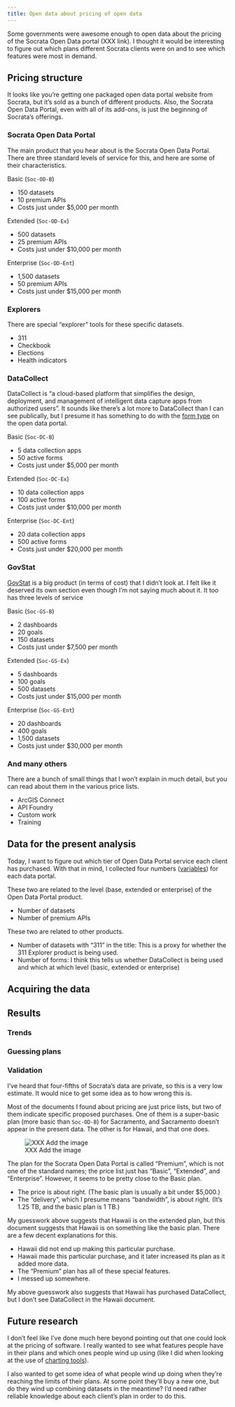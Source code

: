 ```yaml
---
title: Open data about pricing of open data
---
```


Some governments were awesome enough to open data about the pricing
of the Socrata Open Data portal (XXX link).
I thought it would be interesting to figure out which plans different
Socrata clients were on and to see which features were most in demand.

## Pricing structure
It looks like you're getting one packaged open data portal website from
Socrata, but it's sold as a bunch of different products. Also, the
Socrata Open Data Portal, even with all of its add-ons, is just the
beginning of Socrata's offerings.

### Socrata Open Data Portal
The main product that you hear about is the Socrata Open Data Portal.
There are three standard levels of service for this, and here are some
of their characteristics.

Basic (`Soc-OD-B`)

* 150 datasets
* 10 premium APIs
* Costs just under $5,000 per month

Extended (`Soc-OD-Ex`)

* 500 datasets
* 25 premium APIs
* Costs just under $10,000 per month

Enterprise (`Soc-OD-Ent`)

* 1,500 datasets
* 50 premium APIs
* Costs just under $15,000 per month

### Explorers
There are special "explorer" tools for these specific datasets.

* 311
* Checkbook
* Elections
* Health indicators

### DataCollect
DataCollect is "a cloud-based platform that simplifies the design, deployment, and management of intelligent data capture apps from authorized users".
It sounds like there's a lot more to DataCollect than I can see publically, but
I presume it has something to do with the
[form type]()
on the open data portal.

Basic (`Soc-DC-B`)

* 5 data collection apps
* 50 active forms
* Costs just under $5,000 per month

Extended (`Soc-DC-Ex`)

* 10 data collection apps
* 100 active forms
* Costs just under $10,000 per month

Enterprise (`Soc-DC-Ent`)

* 20 data collection apps
* 500 active forms
* Costs just under $20,000 per month

### GovStat
[GovStat]()
is a big product (in terms of cost) that I didn't look at.
I felt like it deserved its own section even though I'm not saying
much about it. It too has three levels of service

Basic (`Soc-GS-B`)

* 2 dashboards
* 20 goals
* 150 datasets
* Costs just under $7,500 per month

Extended (`Soc-GS-Ex`)

* 5 dashboards
* 100 goals
* 500 datasets
* Costs just under $15,000 per month

Enterprise (`Soc-GS-Ent`)

* 20 dashboards
* 400 goals
* 1,500 datasets
* Costs just under $30,000 per month

### And many others
There are a bunch of small things that I won't explain in much
detail, but you can read about them in the various price lists.

* ArcGIS Connect
* API Foundry
* Custom work
* Training

## Data for the present analysis
Today, I want to figure out which tier of Open Data Portal
service each client has purchased. With that in mind,
I collected four numbers ([variables]()) for each data portal.

These two are related to the level (base, extended or enterprise)
of the Open Data Portal product.

* Number of datasets 
* Number of premium APIs

These two are related to other products.

* Number of datasets with "311" in the title: This is a proxy for whether the 311 Explorer product is being used.
* Number of forms: I think this tells us whether DataCollect is being used and which at which level (basic, extended or enterprise)

## Acquiring the data


## Results

### Trends


### Guessing plans


### Validation
I've heard that four-fifths of Socrata's data are private,
so this is a very low estimate. It would nice to get some
idea as to how wrong this is.

Most of the documents I found about pricing are just price
lists, but two of them indicate specific proposed purchases.
One of them is a super-basic plan (more basic than `Soc-OD-B`)
for Sacramento, and Sacramento doesn't appear in the present data.
The other is for Hawaii, and that one does.

![XXX Add the image]()

The plan for the Socrata Open Data Portal is called "Premium",
which is not one of the standard names; the price list just has
"Basic", "Extended", and "Enterprise". However, it seems to be
pretty close to the Basic plan.

* The price is about right. (The basic plan is usually a bit
    under $5,000.)
* The "delivery", which I presume means "bandwidth", is about
    right. (It's 1.25 TB, and the basic plan is 1 TB.)

My guesswork above suggests that Hawaii is on the extended plan,
but this document suggests that Hawaii is on something like the
basic plan. There are a few decent explanations for this.

* Hawaii did not end up making this particular purchase.
* Hawaii made this particular purchase, and it later increased its
    plan as it added more data.
* The "Premium" plan has all of these special features.
* I messed up somewhere.

My above guesswork also suggests that Hawaii has purchased
DataCollect, but I don't see DataCollect in the Hawaii document.

## Future research
I don't feel like I've done much here beyond pointing out that one
could look at the pricing of software. I really wanted to see what
features people have in their plans and which ones people wind up
using (like I did when looking at the use of [charting tools](/!/socrata-users)).

I also wanted to get some idea of what people wind up doing when
they're reaching the limits of their plans. At some point they'll
buy a new one, but do they wind up combining datasets in the meantime?
I'd need rather reliable knowledge about each client's plan in order
to do this.
